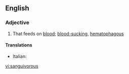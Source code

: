 ==English==

===Adjective===
{{en-adj}}

# That feeds on [[blood]]; [[blood-sucking]], [[hematophagous]]

====Translations====
{{top}}
* Italian: {{t-|it|sanguivoro}}
{{mid}}

{{bottom}}

[[vi:sanguivorous]]